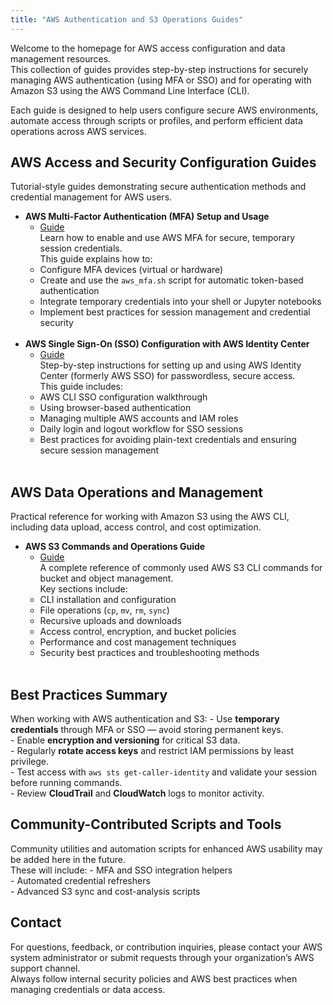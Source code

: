 ```yaml
---
title: "AWS Authentication and S3 Operations Guides"
---
```


Welcome to the homepage for AWS access configuration and data management resources.  
This collection of guides provides step-by-step instructions for securely managing AWS authentication (using MFA or SSO) and for operating with Amazon S3 using the AWS Command Line Interface (CLI).  

Each guide is designed to help users configure secure AWS environments, automate access through scripts or profiles, and perform efficient data operations across AWS services.  

## AWS Access and Security Configuration Guides

Tutorial-style guides demonstrating secure authentication methods and credential management for AWS users.

- **AWS Multi-Factor Authentication (MFA) Setup and Usage**
   - [Guide](aws-mfa-setup.md)  
   Learn how to enable and use AWS MFA for secure, temporary session credentials.  
   This guide explains how to:
   - Configure MFA devices (virtual or hardware)  
   - Create and use the `aws_mfa.sh` script for automatic token-based authentication  
   - Integrate temporary credentials into your shell or Jupyter notebooks  
   - Implement best practices for session management and credential security  
   <br>

- **AWS Single Sign-On (SSO) Configuration with AWS Identity Center**
   - [Guide](AWS_SSO_Setup_Guide.md)  
   Step-by-step instructions for setting up and using AWS Identity Center (formerly AWS SSO) for passwordless, secure access.  
   This guide includes:
   - AWS CLI SSO configuration walkthrough  
   - Using browser-based authentication  
   - Managing multiple AWS accounts and IAM roles  
   - Daily login and logout workflow for SSO sessions  
   - Best practices for avoiding plain-text credentials and ensuring secure session management  
   <br>

## AWS Data Operations and Management

Practical reference for working with Amazon S3 using the AWS CLI, including data upload, access control, and cost optimization.

- **AWS S3 Commands and Operations Guide**
   - [Guide](aws-s3-commands-guide.md)  
   A complete reference of commonly used AWS S3 CLI commands for bucket and object management.  
   Key sections include:
   - CLI installation and configuration  
   - File operations (`cp`, `mv`, `rm`, `sync`)  
   - Recursive uploads and downloads  
   - Access control, encryption, and bucket policies  
   - Performance and cost management techniques  
   - Security best practices and troubleshooting methods  
   <br>

## Best Practices Summary

When working with AWS authentication and S3:
- Use **temporary credentials** through MFA or SSO — avoid storing permanent keys.  
- Enable **encryption and versioning** for critical S3 data.  
- Regularly **rotate access keys** and restrict IAM permissions by least privilege.  
- Test access with `aws sts get-caller-identity` and validate your session before running commands.  
- Review **CloudTrail** and **CloudWatch** logs to monitor activity.  

## Community-Contributed Scripts and Tools

Community utilities and automation scripts for enhanced AWS usability may be added here in the future.  
These will include:
- MFA and SSO integration helpers  
- Automated credential refreshers  
- Advanced S3 sync and cost-analysis scripts  

## Contact

For questions, feedback, or contribution inquiries, please contact your AWS system administrator or submit requests through your organization’s AWS support channel.  
Always follow internal security policies and AWS best practices when managing credentials or data access.
